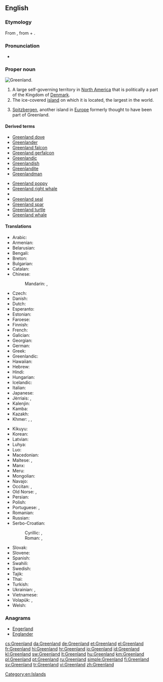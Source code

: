 ==English==

{{wikipedia}}

===Etymology===
{{wikipedia|Name of Greenland}}
From {{etyl|non|en}} {{term|Grœnland|lang=non}}, from {{term|grœnn||green|lang=non}} + {{term|land||land|lang=non}}.

===Pronunciation===
* {{a|UK|US}} {{IPA|/ˈɡriːn.lənd/|/ˈɡriːn.lænd/}}

===Proper noun===
[[Image:Greenland big.png|thumb|Greenland.]]
{{en-proper noun}}

# A large self-governing territory in [[North America]] that is politically a part of the Kingdom of [[Denmark]].
# The ice-covered [[island]] on which it is located, the largest in the world.
# {{context|obsolete|lang=en}} [[Spitzbergen]], another island in [[Europe]] formerly thought to have been part of Greenland.

====Derived terms====
{{der-top}}
* [[Greenland dove]]
* [[Greenlander]]
* [[Greenland falcon]]
* [[Greenland gerfalcon]]
* [[Greenlandic]]
* [[Greenlandish]]
* [[Greenlandite]]
* [[Greenlandman]]
{{der-mid}}
* [[Greenland poppy]]
* [[Greenland right whale]]
* {{w|Greenland Sea}}
* [[Greenland seal]]
* [[Greenland spar]]
* [[Greenland turtle]]
* [[Greenland whale]]
{{der-bottom}}

====Translations====
{{trans-top|A large self-governing island in North America}}
* Arabic: {{t-|ar|جرينلاند|f|tr=grinlanda}}
* Armenian: {{t-|hy|Գրենլանդիա|tr=Grenlandia}}
* Belarusian: {{t-|be|Грэнландыя|f|tr=Hrenlándyja}}
* Bengali: {{t-|bn|গ্রিনল্যান্ড|sc=Beng|tr=grinlyānḍ}}
* Breton: {{t-|br|Greunland}}
* Bulgarian: {{t-|bg|Гренландия|f|tr=Grenlándija}}
* Catalan: {{t-|ca|Grenlàndia|f}}
* Chinese:
*: Mandarin: {{t-|cmn|格陵蘭|sc=Hani}}, {{t-|cmn|格陵兰|tr=Gélínglán|sc=Hani}}
* Czech: {{t+|cs|Grónsko|n}}
* Danish: {{t+|da|Grønland}}
* Dutch: {{t+|nl|Groenland}}
* Esperanto: {{t-|eo|Groenlando}}
* Estonian: {{t+|et|Gröönimaa}}
* Faroese: {{t-|fo|Grønland|n}}
* Finnish: {{t+|fi|Grönlanti}}
* French: {{t+|fr|Groenland|m}}
* Galician: {{t+|gl|Grenlandia|f}}
* Georgian: {{t-|ka|გრენლანდია|tr=grenlandia|sc=Geor}}
* German: {{t+|de|Grönland|n}}
* Greek: {{t+|el|Γροιλανδία|f}}
* Greenlandic: {{t+|kl|Kalaallit Nunaat}}
* Hawaiian: {{tø|haw|ʻĀina ʻŌmaʻomaʻo}}
* Hebrew: {{t-|he|גרינלנד|tr=grinland}}
* Hindi: {{t+|hi|ग्रीनलैण्ड|tr=grīnlaiṇḍ}}
* Hungarian: {{t+|hu|Grönland}}
* Icelandic: {{t+|is|Grænland|n}}
* Italian: {{t+|it|Groenlandia|f}}
* Japanese: {{t+|ja|グリーンランド|tr=Gurīnrando}}
* Jèrriais: {{tø|roa-jer|Groenland|m}}, {{tø|roa-jer|Greenland|m}}
* Kalenjin: {{tø|kln|Grinlande}}
* Kamba: {{tø|kam|Grinlandi}}
* Kazakh: {{t-|kk|Гренландия|tr=Grenlándija|sc=Cyrl}}
* Khmer: {{t-|km|ប្រទេសបៃតង|sc=Khmr|tr=prɑteih bay tɑɑng}}, {{t-|km|ហ្គ្រិនលែនដ៍|sc=Khmr|tr=griinlɛɛn}}, {{t+|km|បៃតង|sc=Khmr|tr=bay tɑɑŋ}}
{{trans-mid}}
* Kikuyu: {{tø|ki|Grinlandi}}
* Korean: {{t+|ko|그린란드|tr=Geurinlandeu|sc=Hang}}
* Latvian: {{t-|lv|Grenlande}}
* Luhya: {{tø|luy|Grinlandi}}
* Luo: {{tø|luo|Grinland}}
* Macedonian: {{t-|mk|Гренланд|m|tr=Grénland}}
* Maltese: {{t-|mt|Greenland}}, {{t-|mt|Grinlend}}
* Manx: {{t-|gv|Greenlyn|f}}
* Meru: {{tø|mer|Grinlandi}}
* Mongolian: {{t-|mn|Гренланд|tr=Grenlánd|sc=Cyrl}}
* Navajo: {{tø|nv|Haʼaʼaahjí Hakʼaz Dineʼé bikéyah}}
* Occitan: {{t+|oc|Grenlàndia|f}}, {{t+|oc|Groenlàndia|f}}
* Old Norse: {{tø|non|Grǿnland|n}}, {{tø|non|Grǿnaland|n}}
* Persian: {{t-|fa|گرینلند|tr=grinland}}
* Polish: {{t+|pl|Grenlandia}}
* Portuguese: {{t+|pt|Groenlândia|f}}, {{t+|pt|Gronelândia|f}}
* Romanian: {{t-|ro|Groenlanda|f}}
* Russian: {{t-|ru|Гренландия|f|tr=Grenlándija}}
* Serbo-Croatian:
*: Cyrillic: {{t-|sh|Гренланд|m|sc=Cyrl}}, {{t-|sh|Гринланд|m|sc=Cyrl}}
*: Roman: {{t-|sh|Grenland|m}}, {{t-|sh|Grinland|m}} {{qualifier|Serbo-Croatian}}
* Slovak: {{t-|sk|Grónsko|n}}
* Slovene: {{t-|sl|Grénlándija|f}}
* Spanish: {{t+|es|Groenlandia|f}}
* Swahili: {{t+|sw|Grinlandi}}
* Swedish: {{t+|sv|Grönland|n}}
* Tajik: {{t-|tg|Гренландия|tr=Grenlándija|sc=Cyrl}}
* Thai: {{t-|th|กรีนแลนด์|tr=greenlaen}}
* Turkish: {{t+|tr|Grönland}}
* Ukrainian: {{t-|uk|Гренландія|f|tr=Hrenlándija}}, {{t-|uk|Ґренландія|f|tr=Grenlándija}}
* Vietnamese: {{t+|vi|Greenland}}
* Volapük: {{t+|vo|Gröneän}}, {{qualifier|older term, obsolete}} {{t-|vo|Grönän}}
* Welsh: {{t-|cy|Ynys Las|f|alt=Yr Ynys Las}}
{{trans-bottom}}

===Anagrams===
* [[Engerland#English|Engerland]]
* [[Englander#English|Englander]]

[[Category:en:Islands]]

[[cs:Greenland]]
[[da:Greenland]]
[[de:Greenland]]
[[et:Greenland]]
[[el:Greenland]]
[[fr:Greenland]]
[[hi:Greenland]]
[[hr:Greenland]]
[[io:Greenland]]
[[id:Greenland]]
[[kl:Greenland]]
[[sw:Greenland]]
[[lt:Greenland]]
[[hu:Greenland]]
[[km:Greenland]]
[[pl:Greenland]]
[[pt:Greenland]]
[[ru:Greenland]]
[[simple:Greenland]]
[[fi:Greenland]]
[[sv:Greenland]]
[[tr:Greenland]]
[[vi:Greenland]]
[[zh:Greenland]]